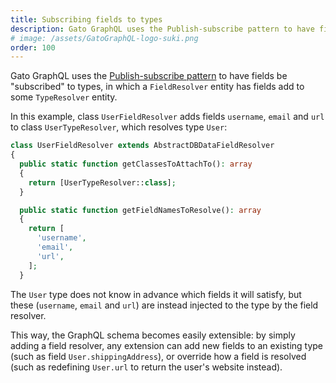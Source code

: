 ```yaml
---
title: Subscribing fields to types
description: Gato GraphQL uses the Publish-subscribe pattern to have fields be subscribed to types
# image: /assets/GatoGraphQL-logo-suki.png
order: 100
---
```


Gato GraphQL uses the [Publish-subscribe pattern](https://en.wikipedia.org/wiki/Publish%E2%80%93subscribe_pattern) to have fields be "subscribed" to types, in which a `FieldResolver` entity has fields add to some `TypeResolver` entity.

In this example, class `UserFieldResolver` adds fields `username`, `email` and `url` to class `UserTypeResolver`, which resolves type `User`:

```php
class UserFieldResolver extends AbstractDBDataFieldResolver
{
  public static function getClassesToAttachTo(): array
  {
    return [UserTypeResolver::class];
  }

  public static function getFieldNamesToResolve(): array
  {
    return [
      'username',
      'email',
      'url',
    ];
  }
```

The `User` type does not know in advance which fields it will satisfy, but these (`username`, `email` and `url`) are instead injected to the type by the field resolver.

This way, the GraphQL schema becomes easily extensible: by simply adding a field resolver, any extension can add new fields to an existing type (such as field `User.shippingAddress`), or override how a field is resolved (such as redefining `User.url` to return the user's website instead).